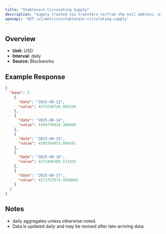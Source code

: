 ```yaml
---
title: "Stablecoin Circulating Supply"
description: "Supply tracked via transfers to/from the null address, as well as distinct issuance and redemption events for supported stablecoins. Circulating supply remove supply held in bridges, token treasuries, and known mint/burn addresses."
openapi: 'GET /v1/metrics/stablecoin-circulating-supply'
---
```


## Overview

- **Unit:** USD
- **Interval:** daily
- **Source:** Blockworks

## Example Response

```json
{
  "base": [
    {
      "date": "2025-08-13",
      "value": 4375538726.959256
    },
    {
      "date": "2025-08-14",
      "value": 4304778424.300846
    },
    {
      "date": "2025-08-15",
      "value": 4295764953.804591
    },
    {
      "date": "2025-08-16",
      "value": 4273396309.173425
    },
    {
      "date": "2025-08-17",
      "value": 4271737673.4938803
    }
  ]
}
```

## Notes
- daily aggregates unless otherwise noted.
- Data is updated daily and may be revised after late-arriving data.
